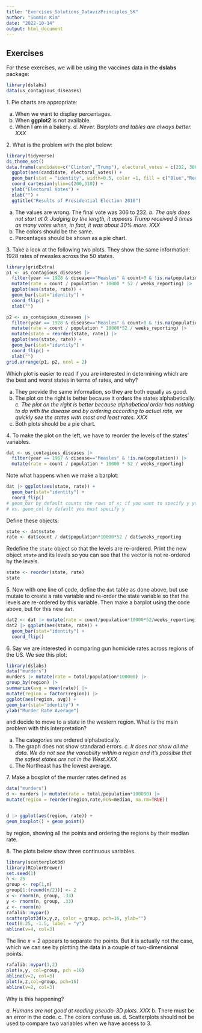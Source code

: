 ```yaml
---
title: "Exercises_Solutions_DatavizPrinciples_SK"
author: "Soomin Kim"
date: "2022-10-14"
output: html_document
---
```


## Exercises 


For these exercises, we will be using the vaccines data in the __dslabs__ package:

```r
library(dslabs)
data(us_contagious_diseases)
```

1\. Pie charts are appropriate:

a. When we want to display percentages.
b. When __ggplot2__ is not available.
c. When I am in a bakery.
*d. Never. Barplots and tables are always better. XXX*

2\. What is the problem with the plot below:

```r
library(tidyverse)
ds_theme_set()
data.frame(candidate=c("Clinton","Trump"), electoral_votes = c(232, 306)) |>
  ggplot(aes(candidate, electoral_votes)) +
  geom_bar(stat = "identity", width=0.5, color =1, fill = c("Blue","Red")) +
  coord_cartesian(ylim=c(200,310)) +
  ylab("Electoral Votes") +
  xlab("") +
  ggtitle("Results of Presidential Election 2016")
```

a. The values are wrong. The final vote was 306 to 232.
*b. The axis does not start at 0. Judging by the length, it appears Trump received 3 times as many votes when, in fact, it was about 30% more. XXX*
c. The colors should be the same.
d. Percentages should be shown as a pie chart.

  
3\. Take a look at the following two plots. They show the same information: 1928 rates of measles across the 50 states.

```r
library(gridExtra)
p1 <- us_contagious_diseases |> 
  filter(year == 1928 & disease=="Measles" & count>0 & !is.na(population)) |> 
  mutate(rate = count / population * 10000 * 52 / weeks_reporting) |>
  ggplot(aes(state, rate)) +
  geom_bar(stat="identity") +
  coord_flip() +
  xlab("")

p2 <- us_contagious_diseases |> 
  filter(year == 1928 & disease=="Measles" & count>0 & !is.na(population)) |> 
  mutate(rate = count / population * 10000*52 / weeks_reporting) |>
  mutate(state = reorder(state, rate)) |>
  ggplot(aes(state, rate)) +
  geom_bar(stat="identity") +
  coord_flip() +
  xlab("")
grid.arrange(p1, p2, ncol = 2)
```
Which plot is easier to read if you are interested in determining which are the best and worst states in terms of rates, and why?

a. They provide the same information, so they are both equally as good.
b. The plot on the right is better because it orders the states alphabetically.
*c. The plot on the right is better because alphabetical order has nothing to do with the disease and by ordering according to actual rate, we quickly see the states with most and least rates. XXX*
d. Both plots should be a pie chart.


4\. To make the plot on the left, we have to reorder the levels of the states' variables.

```r
dat <- us_contagious_diseases |>  
  filter(year == 1967 & disease=="Measles" & !is.na(population)) |>
  mutate(rate = count / population * 10000 * 52 / weeks_reporting)
```



Note what happens when we make a barplot:

```r
dat |> ggplot(aes(state, rate)) +
  geom_bar(stat="identity") +
  coord_flip() 
# geom_bar by default counts the rows of x; if you want to specify y you must write stat="identity"; it will give you an error if you try to specify y without writing stat="identity" 
# vs. geom_col by default you must specify y
```

Define these objects:

```r
state <- dat$state
rate <- dat$count / dat$population*10000*52 / dat$weeks_reporting
```

Redefine the `state` object so that the levels are re-ordered. Print the new object `state` and its levels so you can see that the vector is not re-ordered by the levels.

```r
state <- reorder(state, rate)
state
```


5\. Now with one line of code, define the `dat` table as done above, but use mutate to create a rate variable and re-order the state variable so that the levels are re-ordered by this variable. Then make a barplot using the code above, but for this new `dat`.

```r
dat2 <- dat |> mutate(rate = count/population*10000*52/weeks_reporting) |> mutate(state = reorder(state,rate))
dat2 |> ggplot(aes(state, rate)) +
  geom_bar(stat="identity") +
  coord_flip()
```

  
6\. Say we are interested in comparing gun homicide rates across regions of the US. We see this plot:

  
```r
library(dslabs)
data("murders")
murders |> mutate(rate = total/population*100000) |>
group_by(region) |>
summarize(avg = mean(rate)) |>
mutate(region = factor(region)) |>
ggplot(aes(region, avg)) +
geom_bar(stat="identity") +
ylab("Murder Rate Average")
```


and decide to move to a state in the western region. What is the main problem with this interpretation?

a. The categories are ordered alphabetically.
b. The graph does not show standarad errors.
*c. It does not show all the data. We do not see the variability within a region and it's possible that the safest states are not in the West.XXX*
d. The Northeast has the lowest average.


7\. Make a boxplot of the murder rates defined as

```r
data("murders")
d <- murders |> mutate(rate = total/population*100000) |>
mutate(region = reorder(region,rate,FUN=median, na.rm=TRUE))


d |> ggplot(aes(region, rate)) +
geom_boxplot() + geom_point()


```

by region, showing all the points and ordering the regions by their median rate.


8\. The plots below show three continuous variables. 

```r
library(scatterplot3d)
library(RColorBrewer)
set.seed(1)
n <- 25
group <- rep(1,n)
group[1:(round(n/2))] <- 2
x <- rnorm(n, group, .33)
y <- rnorm(n, group, .33)
z <- rnorm(n)
rafalib::mypar()
scatterplot3d(x,y,z, color = group, pch=16, ylab="")
text(8.25, -1.5, label = "y")
abline(v=4, col=3)
```

The line $x=2$ appears to separate the points. But it is actually not the case, which we can see by plotting the data in a couple of two-dimensional points.

```r
rafalib::mypar(1,2)
plot(x,y, col=group, pch =16)
abline(v=2, col=3)
plot(x,z,col=group, pch=16)
abline(v=2, col=3)
```

Why is this happening?

*a. Humans are not good at reading pseudo-3D plots. XXX*
b. There must be an error in the code.
c. The colors confuse us.
d. Scatterplots should not be used to compare two variables when we have access to 3.


